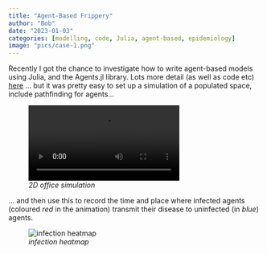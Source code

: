 ```yaml
---
title: "Agent-Based Frippery"
author: "Bob"
date: "2023-01-03"
categories: [modelling, code, Julia, agent-based, epidemiology]
image: "pics/case-1.png"
---
```


Recently I got the chance to investigate how to write agent-based models using Julia, and the Agents.jl library. Lots more detail (as well as code etc) [here](https://github.com/jakeybob/abm-dsap) ... but it was pretty easy to set up a simulation of a populated space, include pathfinding for agents...

![*2D office simulation*](https://user-images.githubusercontent.com/304817/208320163-64145f69-bd68-4c03-965f-f1b978c90e49.mp4)

... and then use this to record the time and place where infected agents (coloured *red* in the animation) transmit their disease to uninfected (in *blue*) agents.

![*infection heatmap*](pics/case-1.png)
